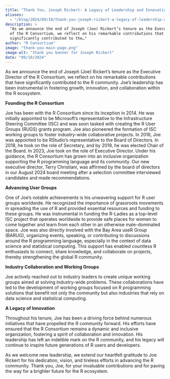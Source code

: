 ```yaml
---
title: "Thank You, Joseph Rickert: A Legacy of Leadership and Innovation in the R Community"
aliases: 
  - "/blog/2024/09/10/thank-you-joseph-rickert-a-legacy-of-leadership-and-innovation-in-the-r-community"
description: > 
  "As we announce the end of Joseph (Joe) Rickert’s tenure as the Executive Director 
  of the R Consortium, we reflect on his remarkable contributions that have 
  significantly contributed to the…"
author: "R Consortium"
image: "thank-you-main-page.png"
image-alt: "thank you banner for Joseph Rickert"
date: "09/10/2024"
---
```


As we announce the end of Joseph (Joe) Rickert’s tenure as the Executive Director of the R Consortium, we reflect on his remarkable contributions that have significantly contributed to the R community. Joe’s leadership has been instrumental in fostering growth, innovation, and collaboration within the R ecosystem.

**Founding the R Consortium**

Joe has been with the R Consortium since its inception in 2014. He was initially appointed to be Microsoft’s representative to the Infrastructure Steering Committee (ISC) and was soon tasked with creating the R User Groups (RUGS) grants program. Joe also pioneered the formation of ISC working groups to foster industry-wide collaborative projects. In 2016, Joe was appointed to be RStudio’s representative to the Board of Directors. In 2018, he took on the role of Secretary, and by 2019, he was elected Chair of the Board. In 2023, Joe took on the role of Executive Director. Under his guidance, the R Consortium has grown into an inclusive organization supporting the R programming language and its community. Our new executive director, Terry Christiani, was affirmed by the board of directors in our August 2024 board meeting after a selection committee interviewed candidates and made recommendations.

**Advancing User Groups**

One of Joe’s notable achievements is his unwavering support for R user groups worldwide. He recognized the importance of grassroots movements in spreading the use of R and provided essential resources and funding to these groups. He was instrumental in funding the R-Ladies as a top-level ISC project that operates worldwide to provide safe places for women to come together and learn from each other in an otherwise male-dominated space. Joe was also directly involved with the Bay Area useR Group (BARUG), organizing events, speaking, or contributing to discussions around the R programming language, especially in the context of data science and statistical computing. This support has enabled countless R enthusiasts to connect, share knowledge, and collaborate on projects, thereby strengthening the global R community.

**Industry Collaboration and Working Groups**

Joe actively reached out to industry leaders to create unique working groups aimed at solving industry-wide problems. These collaborations have led to the development of working groups focused on R programming solutions that benefit not only the community but also industries that rely on data science and statistical computing.

**A Legacy of Innovation**

Throughout his tenure, Joe has been a driving force behind numerous initiatives that have propelled the R community forward. His efforts have ensured that the R Consortium remains a dynamic and inclusive organization, fostering a spirit of collaboration and innovation. His leadership has left an indelible mark on the R community, and his legacy will continue to inspire future generations of R users and developers.

As we welcome new leadership, we extend our heartfelt gratitude to Joe Rickert for his dedication, vision, and tireless efforts in advancing the R community. Thank you, Joe, for your invaluable contributions and for paving the way for a brighter future for the R ecosystem.
